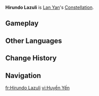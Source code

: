 {{Constellation Overview Infobox
|image       = Hirundo Lazuli
|character   = Lan Yan
|meaning     = Azure Swallow
}}
'''Hirundo Lazuli''' is [[Lan Yan]]'s [[Constellation]].

==Gameplay==
{{Constellation Table|Lan Yan}}

==Other Languages==
{{Other Languages
|en       = Hirundo Lazuli
|en_lang  = la
|en_tl    = Azure Swallow
|zhs      = 玄燕座
|zhs_rm   = Xuányàn-zuò
|zht      = 玄燕座
|zht_rm   = Xuányàn-zuò
|zh_tl    = Black Swallow Constellation
|ja       = 玄鳥座
|ja_rm    = Genchou-za
|ja_tl    = Swallow Constellation
|ko       = {{tt|현조|玄鳥}}<->자리
|ko_tl    = Swallow Constellation
|es       = Hirundo Lazuli
|fr       = Hirundo Lazuli
|ru       = Ласточка
|ru_tl    = Swallow
|th       = Hirundo Lazuli
|vi       = Cung {{tt|Huyền Yến|玄燕}}
|vi_tl    = Black Swallow Constellation
|de       = Hirundo Lazuli
|id       = Hirundo Lazuli
|pt       = Hirundo Lazuli
|tr       = Mavi Kırlangıç
|tr_tl    = Blue Swallow
|it       = Hirundo Lazuli
}}

==Change History==
{{Change History|5.3}}

==Navigation==
{{Constellation Navbox}}

[[fr:Hirundo Lazuli]]
[[vi:Huyền Yến]]